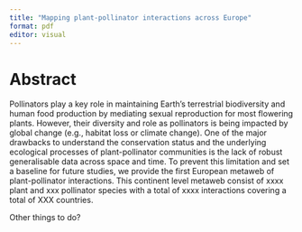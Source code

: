 ```yaml
---
title: "Mapping plant-pollinator interactions across Europe"
format: pdf
editor: visual
---
```


# Abstract

Pollinators play a key role in maintaining Earth's terrestrial biodiversity and human food production by mediating sexual reproduction for most flowering plants. However, their diversity and role as pollinators is being impacted by global change (e.g., habitat loss or climate change). One of the major drawbacks to understand the conservation status and the underlying ecological processes of plant-pollinator communities is the lack of robust generalisable data across space and time. To prevent this limitation and set a baseline for future studies, we provide the first European metaweb of plant-pollinator interactions. This continent level metaweb consist of xxxx plant and xxx pollinator species with a total of xxxx interactions covering a total of XXX countries. 

Other things to do?















